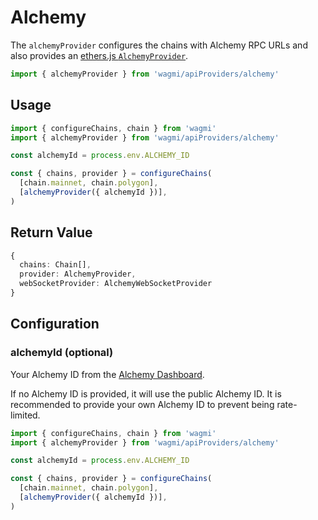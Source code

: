 
# Alchemy

The `alchemyProvider` configures the chains with Alchemy RPC URLs and also provides an [ethers.js `AlchemyProvider`](https://docs.ethers.io/v5/api/providers/api-providers/#AlchemyProvider).

```ts
import { alchemyProvider } from 'wagmi/apiProviders/alchemy'
```

## Usage

```ts
import { configureChains, chain } from 'wagmi'
import { alchemyProvider } from 'wagmi/apiProviders/alchemy'

const alchemyId = process.env.ALCHEMY_ID

const { chains, provider } = configureChains(
  [chain.mainnet, chain.polygon],
  [alchemyProvider({ alchemyId })],
)
```

## Return Value

```ts
{
  chains: Chain[],
  provider: AlchemyProvider,
  webSocketProvider: AlchemyWebSocketProvider
}
```

## Configuration

### alchemyId (optional)

Your Alchemy ID from the [Alchemy Dashboard](https://dashboard.alchemyapi.io/).

If no Alchemy ID is provided, it will use the public Alchemy ID. It is recommended to provide your own Alchemy ID to prevent being rate-limited.

```ts {6}
import { configureChains, chain } from 'wagmi'
import { alchemyProvider } from 'wagmi/apiProviders/alchemy'

const alchemyId = process.env.ALCHEMY_ID

const { chains, provider } = configureChains(
  [chain.mainnet, chain.polygon],
  [alchemyProvider({ alchemyId })],
)
```
